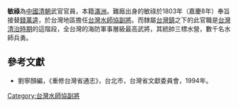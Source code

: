 '''敏祿'''為[[中國|中國]][[清朝|清朝]]武官官員，本籍[[滿洲|滿洲]]。難廕出身的敏祿於1803年（嘉慶8年）奉旨接替[[錢萬逵|錢萬逵]]，於台灣地區擔任[[台灣水師協|台灣水師協]][[副將|副將]]。而隸屬[[台灣鎮|台灣鎮]]之下的此官職是[[台灣清治時期|台灣清治時期]]的這階段，全台灣的海防軍事層級最高武將，其統帥三標水營，數千名水師兵勇。
{{start box}}
{{s-before|[[錢萬逵|錢萬逵]]}}
{{s-title|[[台灣水師協|台灣水師協]][[副將|副將]]|1803年上任}}
{{s-after|[[李光顯|李光顯]]}}
{{end box}}

==參考文獻==
*劉寧顏編，《重修台灣省通志》，台北市，台灣省文獻委員會，1994年。

[[Category:台灣水師協副將|Category:台灣水師協副將]]